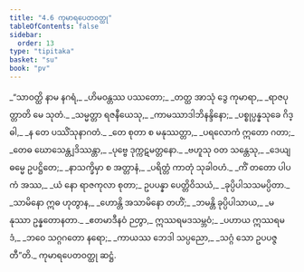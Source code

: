 ```yaml
---
title: "4.6 ကုမာရပေတဝတ္ထု"
tableOfContents: false
sidebar:
  order: 13
type: "tipitaka"
basket: "su"
book: "pv"
---
```



<DynamicBreadcrumb />

<Division number="746" book="pv">

<Paragraph number="799" type="verses" book="pv">
_“သာဝတ္ထိ နာမ နဂရံ,_  
_ဟိမဝန္တဿ ပဿတော;_  
_တတ္ထ အာသုံ ဒွေ ကုမာရာ,_  
_ရာဇပုတ္တာတိ မေ သုတံ._  

</Paragraph>

</Division>
<Division number="747" book="pv">

<Paragraph number="800" type="verses" book="pv">
_သမ္မတ္တာ ရဇနီယေသု,_  
_ကာမဿာဒါဘိနန္ဒိနော;_  
_ပစ္စုပ္ပန္နသုခေ ဂိဒ္ဓါ,_  
_န တေ ပဿိံသုနာဂတံ._  

</Paragraph>

</Division>
<Division number="748" book="pv">

<Paragraph number="801" type="verses" book="pv">
_တေ စုတာ စ မနုဿတ္တာ,_  
_ပရလောကံ ဣတော ဂတာ;_  
_တေဓ ဃောသေန္တျဒိဿန္တာ,_  
_ပုဗ္ဗေ ဒုက္ကဋမတ္တနော._  

</Paragraph>

</Division>
<Division number="749" book="pv">

<Paragraph number="802" type="verses" book="pv">
_ဗဟူသု ဝတ သန္တေသု,_  
_ဒေယျဓမ္မေ ဥပဋ္ဌိတေ;_  
_နာသက္ခိမှာ စ အတ္တာနံ,_  
_ပရိတ္တံ ကာတုံ သုခါဝဟံ._  

</Paragraph>

</Division>
<Division number="750" book="pv">

<Paragraph number="803" type="verses" book="pv">
_ကိံ တတော ပါပကံ အဿ,_  
_ယံ နော ရာဇကုလာ စုတာ;_  
ဥပပန္နာ ပေတ္တိဝိသယံ,_  
_ခုပ္ပိပါသသမပ္ပိတာ._  

</Paragraph>

</Division>
<Division number="751" book="pv">

<Paragraph number="804" type="verses" book="pv">
_သာမိနော ဣဓ ဟုတွာန,_  
_ဟောန္တိ အသာမိနော တဟိံ;_  
_ဘမန္တိ ခုပ္ပိပါသာယ,_  
_မနုဿာ ဥန္နတောနတာ._  

</Paragraph>

</Division>
<Division number="752" book="pv">

<Paragraph number="805" type="verses" book="pv">
_ဧတမာဒီနဝံ ဉတွာ,_  
ဣဿရမဒသမ္ဘဝံ;_  
_ပဟာယ ဣဿရမဒံ,_  
_ဘဝေ သဂ္ဂဂတော နရော;_  
_ကာယဿ ဘေဒါ သပ္ပညော,_  
_သဂ္ဂံ သော ဥပပဇ္ဇတီ”တိ._  


</Paragraph>
</Division>

<Paragraph number="806" type="center" book="pv">
ကုမာရပေတဝတ္ထု ဆဋ္ဌံ.
</Paragraph>